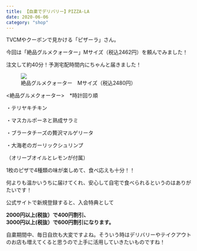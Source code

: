 ```yaml
---
title: 【自粛でデリバリー】PIZZA-LA
date: 2020-06-06
category: "shop"
---
```


TVCMやクーポンで見かける「ピザーラ」さん。

今回は「絶品グルメクォーター」Mサイズ（税込2462円）を頼んでみました！

注文して約40分！予測宅配時間内にちゃんと届きました！

<figure><img src={require("./IMG_1874.jpg")} /><figcaption>絶品グルメクォーター　Mサイズ（税込2480円）</figcaption></figure>

<絶品グルメクォーター>　\*時計回り順

・テリヤキチキン<br/>

・マスカルポーネと熟成サラミ<br/>

・ブラータチーズの贅沢マルゲリータ<br/>

・大海老のガーリックシュリンプ<br/>

（オリーブオイルとレモンが付属）

1枚のピザで4種類の味が楽しめて、食べ応えも十分！！

何よりも温かいうちに届けてくれ、安心して自宅で食べられるというのはありがたいです！

公式サイトで新規登録すると、入会特典として<br/>

<strong>2000円以上(税抜）で400円割引、<br/>3000円以上(税抜）で600円割引になります。</strong>

自粛期間中、毎日自炊も大変ですよね。そういう時はデリバリーやテイクアウトのお店も増えてくると思うので上手に活用していきたいものですね！




